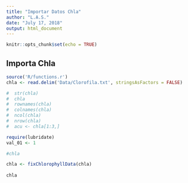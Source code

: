 ```yaml
---
title: "Importar Datos Chla"
author: "L.A.S."
date: "July 17, 2018"
output: html_document
---
```


```r
knitr::opts_chunk$set(echo = TRUE)
```

## Importa Chla

```r
source('R/functions.r')
chla <- read.delim('Data/Clorofila.txt', stringsAsFactors = FALSE)

#  str(chla)
#  chla
#  rownames(chla)
#  colnames(chla)
#  ncol(chla)
#  nrow(chla)
#  acu <- chla[1:3,]

require(lubridate)
val_01 <- 1

#chla

chla <- fixChlorophyllData(chla)
  
chla

  

  
  
  
```

